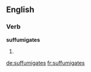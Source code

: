 ==English==

===Verb===
'''suffumigates'''

# {{en-third-person singular of|suffumigate}}

[[de:suffumigates]]
[[fr:suffumigates]]